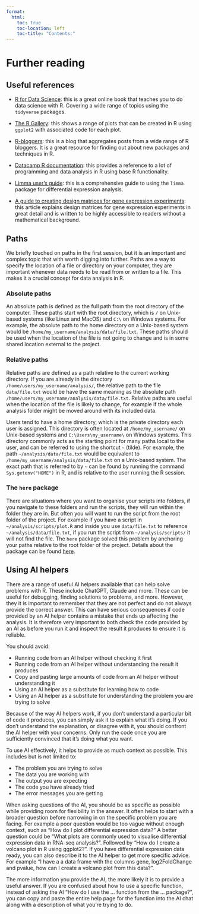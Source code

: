 ```yaml
---
format:
  html:
    toc: true
    toc-location: left
    toc-title: "Contents:"
---
```


# Further reading {.unnumbered}

## Useful references {#sec-useful-references}

- [R for Data Science](https://r4ds.had.co.nz): this is a great online book that teaches you to do data science with R. Covering a wide range of topics using the `tidyverse` packages.

- [The R Gallery](https://r-graph-gallery.com): this shows a range of plots that can be created in R using `ggplot2` with associated code for each plot.

- [R-bloggers](https://www.r-bloggers.com): this is a blog that aggregates posts from a wide range of R bloggers. It is a great resource for finding out about new packages and techniques in R.

- [Datacamp R documentation](https://www.datacamp.com/doc/r): this provides a reference to a lot of programming and data analysis in R using base R functionality.

- [Limma user's guide](https://www.bioconductor.org/packages/devel/bioc/vignettes/limma/inst/doc/usersguide.pdf): this is a comprehensive guide to using the `limma` package for differential expression analysis.

- [A guide to creating design matrices for gene expression experiments](https://f1000research.com/articles/9-1444): this article explains design matrices for gene expression experiments in great detail and is written to be highly accessible to readers without a mathematical background.

## Paths

We briefly touched on paths in the first session, but it is an important and complex topic that with worth digging into further. Paths are a way to specify the location of a file or directory on your computer, they are important whenever data needs to be read from or written to a file. This makes it a crucial concept for data analysis in R.

### Absolute paths

An absolute path is defined as the full path from the root directory of the computer. These paths start with the root directory, which is `/` on Unix-based systems (like Linux and MacOS) and `C:\` on Windows systems. For example, the absolute path to the home directory on a Unix-based system would be `/home/my_username/analysis/data/file.txt`. These paths should be used when the location of the file is not going to change and is in some shared location external to the project.

### Relative paths

Relative paths are defined as a path relative to the current working directory. If you are already in the directory `/home/users/my_username/analysis/`, the relative path to the file `data/file.txt` would be have the same meaning as the absolute path `/home/users/my_username/analysis/data/file.txt`. Relative paths are useful when the location of the file is likely to change, for example if the whole analysis folder might be moved around with its included data.

Users tend to have a home directory, which is the private directory each user is assigned. This directory is often located at `/home/my_username/` on Unix-based systems and `C:\Users\my_username\` on Windows systems. This directory commonly acts as the starting point for many paths local to the user, and can be referred to using the shortcut `~` (tilde). For example, the path `~/analysis/data/file.txt` would be equivalent to `/home/my_username/analysis/data/file.txt` on a Unix-based system. The exact path that is referred to by `~` can be found by running the command `Sys.getenv("HOME")` in R, and is relative to the user running the R session.

### The `here` package

There are situations where you want to organise your scripts into folders, if you navigate to these folders and run the scripts, they will run within the folder they are in. But often you will want to run the script from the root folder of the project. For example if you have a script in `~/analysis/scripts/plot.R` and inside you use `data/file.txt` to reference `~/analysis/data/file.txt`, if you run the script from `~/analysis/scripts/` it will not find the file. The `here` package solved this problem by anchoring your paths relative to the root folder of the project. Details about the package can be found [here](https://here.r-lib.org).

## Using AI helpers

There are a range of useful AI helpers available that can help solve problems with R. These include ChatGPT, Claude and more. These can be useful for debugging, finding solutions to problems, and more. However, they it is important to remember that they are not perfect and do not always provide the correct answer. This can have serious consequences if code provided by an AI helper contains a mistake that ends up affecting the analysis. It is therefore very important to both check the code provided by an AI as before you run it and inspect the result it produces to ensure it is reliable.

You should avoid:

- Running code from an AI helper without checking it first
- Running code from an AI helper without understanding the result it produces
- Copy and pasting large amounts of code from an AI helper without understanding it
- Using an AI helper as a substitute for learning how to code
- Using an AI helper as a substitute for understanding the problem you are trying to solve

Because of the way AI helpers work, if you don't understand a particular bit of code it produces, you can simply ask it to explain what it's doing. If you don't understand the explanation, or disagree with it, you should confront the AI helper with your concerns. Only run the code once you are sufficiently convinced that it's doing what you want.

To use AI effectively, it helps to provide as much context as possible. This includes but is not limited to:

- The problem you are trying to solve
- The data you are working with
- The output you are expecting
- The code you have already tried
- The error messages you are getting

When asking questions of the AI, you should be as specific as possible while providing room for flexibility in the answer. It often helps to start with a broader question before narrowing in on the specific problem you are facing. For example a poor question would be too vague without enough context, such as "How do I plot differential expression data?"
A better question could be "What plots are commonly used to visualise differential expression data in RNA-seq analysis?". Followed by "How do I create a volcano plot in R using ggplot2?". If you have differential expression data ready, you can also describe it to the AI helper to get more specific advice. For example "I have a a data frame with the columns gene, log2FoldChange and pvalue, how can I create a volcano plot from this data?".

The more information you provide the AI, the more likely it is to provide a useful answer. If you are confused about how to use a specific function, instead of asking the AI "How do I use the ... function from the ... package?", you can copy and paste the entire help page for the function into the AI chat along with a description of what you're trying to do.

<!-- -   summarise the course/key points from each session -->

<!-- -   put links to more advanced materials -->
